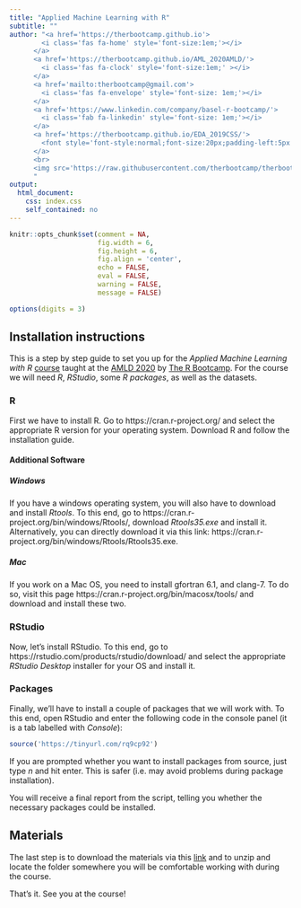 ```yaml
---
title: "Applied Machine Learning with R"
subtitle: ""
author: "<a href='https://therbootcamp.github.io'>
        <i class='fas fa-home' style='font-size:1em;'></i>
      </a>
      <a href='https://therbootcamp.github.io/AML_2020AMLD/'>
        <i class='fas fa-clock' style='font-size:1em;' ></i>
      </a>
      <a href='mailto:therbootcamp@gmail.com'>
        <i class='fas fa-envelope' style='font-size: 1em;'></i>
      </a>
      <a href='https://www.linkedin.com/company/basel-r-bootcamp/'>
        <i class='fab fa-linkedin' style='font-size: 1em;'></i>
      </a>
      <a href='https://therbootcamp.github.io/EDA_2019CSS/'>
        <font style='font-style:normal;font-size:20px;padding-left:5px'>The R Bootcamp @ AMLD</font>
      </a>
      <br>
      <img src='https://raw.githubusercontent.com/therbootcamp/therbootcamp.github.io/master/_sessions/_image/by-sa.png' style= 'height:16.7px;vertical-align:baseline'/><font style='font-style:normal;font-size:20px;padding-left:9.3px'>January 2020</font>
      "
output:
  html_document:
    css: index.css
    self_contained: no
---
```


```r
knitr::opts_chunk$set(comment = NA, 
                      fig.width = 6, 
                      fig.height = 6,
                      fig.align = 'center',
                      echo = FALSE, 
                      eval = FALSE, 
                      warning = FALSE,
                      message = FALSE)

options(digits = 3)
```

## Installation instructions

This is a step by step guide to set you up for the *Applied Machine Learning with R* [course](https://appliedmldays.org/workshops/applied-machine-learning-with-r) taught at the [AMLD 2020](https://appliedmldays.org/) by [The R Bootcamp](https://therbootcamp.github.io/). For the course we will need *R*, *RStudio*, some *R packages*, as well as the datasets.

### R

First we have to install R. Go to https://cran.r-project.org/ and select the appropriate R version for your operating system. Download R and follow the installation guide.

#### Additional Software

##### Windows

If you have a windows operating system, you will also have to download and install *Rtools*. To this end, go to https://cran.r-project.org/bin/windows/Rtools/, download *Rtools35.exe* and install it. Alternatively, you can directly download it via this link: https://cran.r-project.org/bin/windows/Rtools/Rtools35.exe.

##### Mac

If you work on a Mac OS, you need to install gfortran 6.1, and clang-7. To do so, visit this page https://cran.r-project.org/bin/macosx/tools/ and download and install these two.


### RStudio

Now, let's install RStudio. To this end, go to https://rstudio.com/products/rstudio/download/ and select the appropriate *RStudio Desktop* installer for your OS and install it.

### Packages

Finally, we'll have to install a couple of packages that we will work with. To this end, open RStudio and enter the following code in the console panel (it is a tab labelled with *Console*):

```r
source('https://tinyurl.com/rq9cp92')
```

If you are prompted whether you want to install packages from source, just type *n* and hit enter. This is safer (i.e. may avoid problems during package installation).

You will receive a final report from the script, telling you whether the necessary packages could be installed.

## Materials

The last step is to download the materials via this [link](https://therbootcamp.github.io/ML_2019Oct/_sessions/amld/RBootcamp_AMLD2020.zip) and to unzip and locate the folder somewhere you will be comfortable working with during the course.

That's it. See you at the course!
